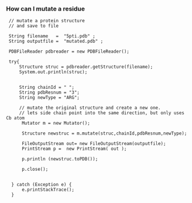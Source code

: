 === How can I mutate a residue ===

<pre>
 // mutate a protein structure
 // and save to file
 
 String filename   =  "5pti.pdb" ;
 String outputfile =  "mutated.pdb" ;
 
 PDBFileReader pdbreader = new PDBFileReader();
 
 try{
     Structure struc = pdbreader.getStructure(filename);
     System.out.println(struc);
 
 
     String chainId = " ";
     String pdbResnum = "3";
     String newType = "ARG";
 
     // mutate the original structure and create a new one.
     // lets side chain point into the same direction, but only uses Cb atom
      Mutator m = new Mutator();

      Structure newstruc = m.mutate(struc,chainId,pdbResnum,newType);
  
      FileOutputStream out= new FileOutputStream(outputfile); 
      PrintStream p =  new PrintStream( out );
  
      p.println (newstruc.toPDB());
  
      p.close();
  
  
  } catch (Exception e) {
      e.printStackTrace();
  } 
</pre>